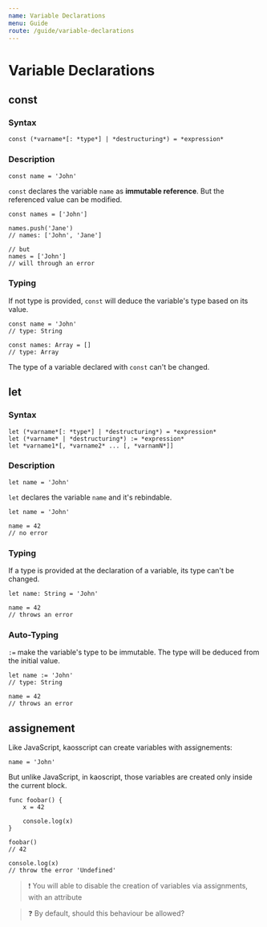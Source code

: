 ```yaml
---
name: Variable Declarations
menu: Guide
route: /guide/variable-declarations
---
```


# Variable Declarations

## const

### Syntax

```syntax
const (*varname*[: *type*] | *destructuring*) = *expression*
```

### Description

```kaoscript
const name = 'John'
```

`const` declares the variable `name` as **immutable reference**. But the referenced value can be modified.

```kaoscript
const names = ['John']

names.push('Jane')
// names: ['John', 'Jane']

// but
names = ['John']
// will through an error
```

### Typing

If not type is provided, `const` will deduce the variable's type based on its value.

```kaoscript
const name = 'John'
// type: String

const names: Array = []
// type: Array
```

The type of a variable declared with `const` can't be changed.

## let

### Syntax

```syntax
let (*varname*[: *type*] | *destructuring*) = *expression*
let (*varname* | *destructuring*) := *expression*
let *varname1*[, *varname2* ... [, *varnamN*]]
```

### Description

```kaoscript
let name = 'John'
```

`let` declares the variable `name` and it's rebindable.

```kaoscript
let name = 'John'

name = 42
// no error
```

### Typing

If a type is provided at the declaration of a variable, its type can't be changed.

```kaoscript
let name: String = 'John'

name = 42
// throws an error
```

### Auto-Typing

`:=` make the variable's type to be immutable. The type will be deduced from the initial value.

```kaoscript
let name := 'John'
// type: String

name = 42
// throws an error
```

## assignement

Like JavaScript, kaosscript can create variables with assignements:

```kaoscript
name = 'John'
```

But unlike JavaScript, in kaoscript, those variables are created only inside the current block.

```kaoscript
func foobar() {
	x = 42

	console.log(x)
}

foobar()
// 42

console.log(x)
// throw the error 'Undefined'
```

> :exclamation: You will able to disable the creation of variables via assignments, with an attribute

> :question: By default, should this behaviour be allowed?